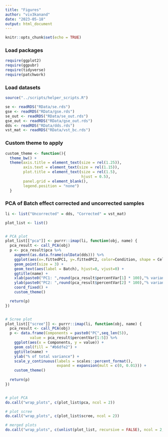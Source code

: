 ```yaml
---
title: "Figures"
author: "viv3kanand"
date: "2023-05-18"
output: html_document
---
```


```r
knitr::opts_chunk$set(echo = TRUE)
```

### Load packages
```r
require(ggplot2)
require(ggpubr)
require(tidyverse)
require(patchwork)
```

### Load datasets
```r
source("../scripts/helper_scripts.R")

se <- readRDS("RData/se.rds")
gse <- readRDS("RData/gse.rds")
se_out <- readRDS("RData/se_out.rds")
gse_out <- readRDS("RData/gse_out.rds")
dds <- readRDS("RData/dds.rds")
vst_mat <- readRDS("RData/vst_bc.rds")
```

### Custom theme to apply
```r
custom_theme <- function(){ 
  theme_bw() +
  theme(axis.title = element_text(size = rel(1.25)),
        axis.text = element_text(size = rel(1.15)),
        plot.title = element_text(size = rel(1.5),
                                  hjust = 0.5),
        panel.grid = element_blank(),
        legend.position = "none")
  }
```


### PCA of Batch effect corrected and uncorrected samples
```r
li <- list("Uncorrected" = dds, "Corrected" = vst_mat)

plot_list <- list()


# PCA plot
plot_list[["pca"]] <- purrr::imap(li, function(obj, name) {
  pca_result <- call_PCA(obj)
  p <- pca_result$pca %>% 
    augment(as.data.frame(colData(dds))) %>%
    ggplot(aes(x=.fittedPC1, y=.fittedPC2, color=Condition, shape = Cell_line)) + 
    geom_point(size = 3) + 
    geom_text(aes(label = Batch), hjust=0, vjust=0) +
    ggtitle(name) +
    xlab(paste0("PC1: ",round(pca_result$percentVar[1] * 100),"% variance")) +
    ylab(paste0("PC2: ",round(pca_result$percentVar[2] * 100),"% variance")) +
    coord_fixed() +
    custom_theme()

  return(p)
})


# Scree plot
plot_list[["scree"]] <- purrr::imap(li, function(obj, name) {
  pca_result <- call_PCA(obj)
  p <- data.frame(Components = paste0("PC",seq_len(5)), 
           value = pca_result$percentVar[1:5]) %>%
    ggplot(aes(x = Components, y = value)) + 
    geom_col(fill = "#b6dfe2") + 
    ggtitle(name) +
    ylab("% of total variance") + 
    scale_y_continuous(labels = scales::percent_format(),
                       expand = expansion(mult = c(0, 0.01))) +
    custom_theme()
  
  return(p)
})


# plot PCA
do.call("wrap_plots", c(plot_list$pca, ncol = 2))

# plot scree
do.call("wrap_plots", c(plot_list$scree, ncol = 2))

# merged plots
do.call("wrap_plots", c(unlist(plot_list, recursive = FALSE), ncol = 2, nrow = 2))
```

### 
```r

```



















